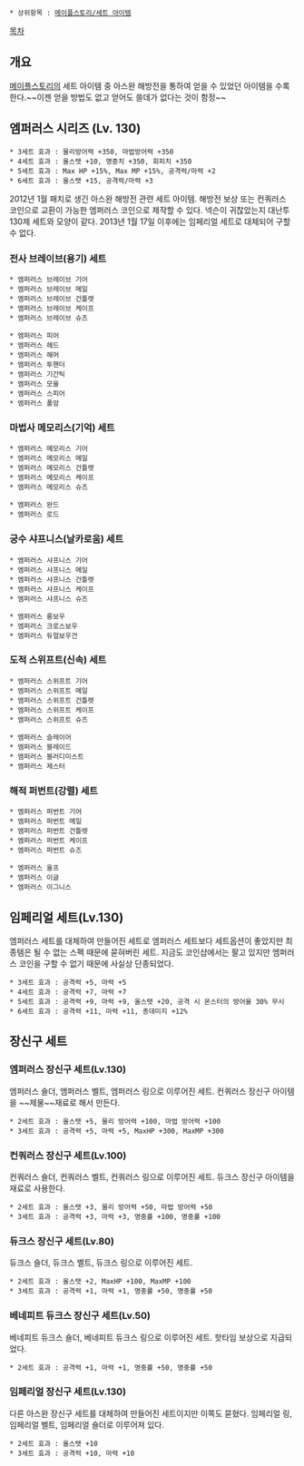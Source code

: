  * 상위항목 : [[메이플스토리/세트 아이템]]

[[목차]]
== 개요 ==
[[메이플스토리]]의 세트 아이템 중 아스완 해방전을 통하여 얻을 수 있었던 아이템을 수록한다.~~이젠 얻을 방법도 없고 얻어도 쓸데가 없다는 것이 함정~~

== 엠퍼러스 시리즈 (Lv. 130) ==
 * 3세트 효과 : 물리방어력 +350, 마법방어력 +350
 * 4세트 효과 : 올스탯 +10, 명중치 +350, 회피치 +350
 * 5세트 효과 : Max HP +15%, Max MP +15%, 공격력/마력 +2
 * 6세트 효과 : 올스탯 +15, 공격력/마력 +3

2012년 1월 패치로 생긴 아스완 해방전 관련 세트 아이템. 해방전 보상 또는 컨쿼러스 코인으로 교환이 가능한 엠퍼러스 코인으로 제작할 수 있다. 넥슨이 귀찮았는지 대난투 130제 세트와 모양이 같다. 2013년 1월 17일 이후에는 임페리얼 세트로 대체되어 구할 수 없다.

=== 전사 브레이브(용기) 세트 ===
 * 엠퍼러스 브레이브 기어
 * 엠퍼러스 브레이브 메일
 * 엠퍼러스 브레이브 건틀렛
 * 엠퍼러스 브레이브 케이프
 * 엠퍼러스 브레이브 슈즈

 * 엠퍼러스 피어
 * 엠퍼러스 헤드
 * 엠퍼러스 해머
 * 엠퍼러스 투핸더
 * 엠퍼러스 기간틱
 * 엠퍼러스 모울
 * 엠퍼러스 스피어
 * 엠퍼러스 폴암

=== 마법사 메모리스(기억) 세트 ===
 * 엠퍼러스 메모리스 기어
 * 엠퍼러스 메모리스 메일
 * 엠퍼러스 메모리스 건틀렛
 * 엠퍼러스 메모리스 케이프
 * 엠퍼러스 메모리스 슈즈

 * 엠퍼러스 완드
 * 엠퍼러스 로드

=== 궁수 샤프니스(날카로움) 세트 ===
 * 엠퍼러스 샤프니스 기어
 * 엠퍼러스 샤프니스 메일
 * 엠퍼러스 샤프니스 건틀렛
 * 엠퍼러스 샤프니스 케이프
 * 엠퍼러스 샤프니스 슈즈

 * 엠퍼러스 롱보우
 * 엠퍼러스 크로스보우
 * 엠퍼러스 듀얼보우건

=== 도적 스위프트(신속) 세트 ===
 * 엠퍼러스 스위프트 기어
 * 엠퍼러스 스위프트 메일
 * 엠퍼러스 스위프트 건틀렛
 * 엠퍼러스 스위프트 케이프
 * 엠퍼러스 스위프트 슈즈

 * 엠퍼러스 슬레이어
 * 엠퍼러스 블레이드
 * 엠퍼러스 블러디미스트
 * 엠퍼러스 제스터

=== 해적 퍼번트(강렬) 세트 ===
 * 엠퍼러스 퍼번트 기어
 * 엠퍼러스 퍼번트 메일
 * 엠퍼러스 퍼번트 건틀렛
 * 엠퍼러스 퍼번트 케이프
 * 엠퍼러스 퍼번트 슈즈

 * 엠퍼러스 울프
 * 엠퍼러스 이글
 * 엠퍼러스 이그니스

== 임페리얼 세트(Lv.130) ==
엠퍼러스 세트를 대체하여 만들어진 세트로 엠퍼러스 세트보다 세트옵션이 좋았지만 최종템은 될 수 없는 스펙 때문에 묻혀버린 세트. 지금도 코인샵에서는 팔고 있지만 엠퍼러스 코인을 구할 수 없기 때문에 사실상 단종되었다.

 * 3세트 효과 : 공격력 +5, 마력 +5
 * 4세트 효과 : 공격력 +7, 마력 +7
 * 5세트 효과 : 공격력 +9, 마력 +9, 올스탯 +20, 공격 시 몬스터의 방어율 30% 무시
 * 6세트 효과 : 공격력 +11, 마력 +11, 총데미지 +12%

== 장신구 세트 ==
=== 엠퍼러스 장신구 세트(Lv.130) ===
엠퍼러스 숄더, 엠퍼러스 벨트, 엠퍼러스 링으로 이루어진 세트. 컨쿼러스 장신구 아이템을 ~~제물~~재료로 해서 만든다.

 * 2세트 효과 : 올스탯 +5, 물리 방어력 +100, 마법 방어력 +100
 * 3세트 효과 : 공격력 +5, 마력 +5, MaxHP +300, MaxMP +300

=== 컨쿼러스 장신구 세트(Lv.100) ===
컨쿼러스 숄더, 컨쿼러스 벨트, 컨쿼러스 링으로 이루어진 세트. 듀크스 장신구 아이템을 재료로 사용한다.

 * 2세트 효과 : 올스탯 +3, 물리 방어력 +50, 마법 방어력 +50
 * 3세트 효과 : 공격력 +3, 마력 +3, 명중률 +100, 명중률 +100

=== 듀크스 장신구 세트(Lv.80) ===
듀크스 숄더, 듀크스 벨트, 듀크스 링으로 이루어진 세트. 

 * 2세트 효과 : 올스탯 +2, MaxHP +100, MaxMP +100
 * 3세트 효과 : 공격력 +1, 마력 +1, 명중률 +50, 명중률 +50

=== 베네피트 듀크스 장신구 세트(Lv.50) ===
베네피트 듀크스 숄더, 베네피트 듀크스 링으로 이루어진 세트. 핫타임 보상으로 지급되었다.

 * 2세트 효과 : 공격력 +1, 마력 +1, 명중률 +50, 명중률 +50

=== 임페리얼 장신구 세트(Lv.130) ===
다른 아스완 장신구 세트를 대체하여 만들어진 세트이지만 이쪽도 묻혔다. 임페리얼 링, 임페리얼 벨트, 임페리얼 숄더로 이루어져 있다.

 * 2세트 효과 : 올스탯 +10
 * 3세트 효과 : 공격력 +10, 마력 +10
